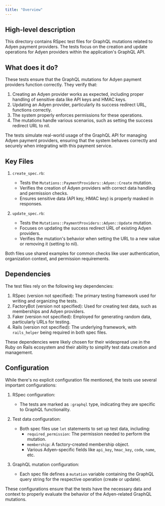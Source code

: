 ```yaml
---
title: "Overview"
---
```


## High-level description
This directory contains RSpec test files for GraphQL mutations related to Adyen payment providers. The tests focus on the creation and update operations for Adyen providers within the application's GraphQL API.

## What does it do?
These tests ensure that the GraphQL mutations for Adyen payment providers function correctly. They verify that:

1. Creating an Adyen provider works as expected, including proper handling of sensitive data like API keys and HMAC keys.
2. Updating an Adyen provider, particularly its success redirect URL, functions correctly.
3. The system properly enforces permissions for these operations.
4. The mutations handle various scenarios, such as setting the success redirect URL to nil.

The tests simulate real-world usage of the GraphQL API for managing Adyen payment providers, ensuring that the system behaves correctly and securely when integrating with this payment service.

## Key Files

1. `create_spec.rb`:
   - Tests the `Mutations::PaymentProviders::Adyen::Create` mutation.
   - Verifies the creation of Adyen providers with correct data handling and permission checks.
   - Ensures sensitive data (API key, HMAC key) is properly masked in responses.

2. `update_spec.rb`:
   - Tests the `Mutations::PaymentProviders::Adyen::Update` mutation.
   - Focuses on updating the success redirect URL of existing Adyen providers.
   - Verifies the mutation's behavior when setting the URL to a new value or removing it (setting to nil).

Both files use shared examples for common checks like user authentication, organization context, and permission requirements.

## Dependencies
The test files rely on the following key dependencies:

1. RSpec (version not specified): The primary testing framework used for writing and organizing the tests.
2. FactoryBot (version not specified): Used for creating test data, such as memberships and Adyen providers.
3. Faker (version not specified): Employed for generating random data, particularly URLs for testing.
4. Rails (version not specified): The underlying framework, with `rails_helper` being required in both spec files.

These dependencies were likely chosen for their widespread use in the Ruby on Rails ecosystem and their ability to simplify test data creation and management.

## Configuration
While there's no explicit configuration file mentioned, the tests use several important configurations:

1. RSpec configuration:
   - The tests are marked as `:graphql` type, indicating they are specific to GraphQL functionality.

2. Test data configuration:
   - Both spec files use `let` statements to set up test data, including:
     - `required_permission`: The permission needed to perform the mutation.
     - `membership`: A factory-created membership object.
     - Various Adyen-specific fields like `api_key`, `hmac_key`, `code`, `name`, etc.

3. GraphQL mutation configuration:
   - Each spec file defines a `mutation` variable containing the GraphQL query string for the respective operation (create or update).

These configurations ensure that the tests have the necessary data and context to properly evaluate the behavior of the Adyen-related GraphQL mutations.